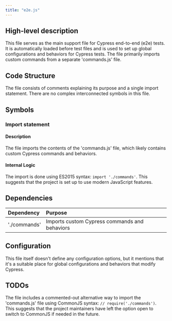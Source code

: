 ```yaml
---
title: "e2e.js"
---
```


## High-level description
This file serves as the main support file for Cypress end-to-end (e2e) tests. It is automatically loaded before test files and is used to set up global configurations and behaviors for Cypress tests. The file primarily imports custom commands from a separate 'commands.js' file.

## Code Structure
The file consists of comments explaining its purpose and a single import statement. There are no complex interconnected symbols in this file.

## Symbols

### Import statement
#### Description
The file imports the contents of the 'commands.js' file, which likely contains custom Cypress commands and behaviors.

#### Internal Logic
The import is done using ES2015 syntax: `import './commands'`. This suggests that the project is set up to use modern JavaScript features.

## Dependencies
| Dependency | Purpose |
|:-----------|:--------|
| './commands' | Imports custom Cypress commands and behaviors |

## Configuration
This file itself doesn't define any configuration options, but it mentions that it's a suitable place for global configurations and behaviors that modify Cypress.

## TODOs
The file includes a commented-out alternative way to import the 'commands.js' file using CommonJS syntax: `// require('./commands')`. This suggests that the project maintainers have left the option open to switch to CommonJS if needed in the future.